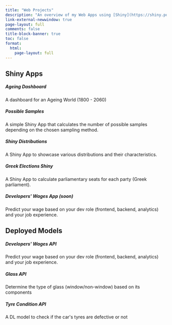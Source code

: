 ```yaml
---
title: "Web Projects"
description: "An overview of my Web Apps using [Shiny](https://shiny.posit.co/). Most of them are hosted on [shinyapps.io](https://www.shinyapps.io/) and soon some of them are going to be running on the browser using [Shinylive](https://github.com/posit-dev/shinylive). I have also developed several APIs for some of my models using [plumber](https://www.rplumber.io/) and Docker."
link-external-newwindow: true
page-layout: full
comments: false
title-block-banner: true
toc: false
format: 
  html:
    page-layout: full
---
```


## Shiny Apps

```{=html}
<div class= "cards-wrapper">
<div class="card" id="sa1">
    <div class="card-body">
      <h5 class="card-title">Ageing Dashboard</h5>
      <p class="card-text">A dashboard for an Ageing World (1800 - 2060)</p>
    </div>
    <div class="sh-card-footer text-center">
     <a class="btn btn-outline-dark" href="https://stesiam.shinyapps.io/AgeingDashboard" role="button"><i class="bi bi-globe"></i></a>
     <a class="btn btn-outline-dark" href="https://github.com/stesiam/AgeingDashboard" role="button"><i class="bi bi-github"></i></a>
     <a class="btn btn-outline-dark" href="#" role="button"><i class="bi bi-box-fill"></i></a>
    </div>
</div>
<div class="card" id="sa2">
    <div class="card-body">
      <h5 class="card-title">Possible Samples</h5>
      <p class="card-text">A simple Shiny App that calculates the number of possible samples depending on the chosen sampling method.</p>
    </div>
    <div class="sh-card-footer text-center">
     <a class="btn btn-outline-dark" href="https://stesiam.shinyapps.io/PossibleSamplesApp/" role="button">
     <i class="bi bi-globe"></i></a>
     <a class="btn btn-outline-dark" href="https://github.com/stesiam/PossibleSamplesApp" role="button"><i class="bi bi-github"></i></a>
     <a class="btn btn-outline-dark" href="https://hub.docker.com/r/stesiam/possible-samples-app" role="button"><i class="bi bi-box-fill"></i></a>
    </div>
</div>
<div class="card" id="sa3">
    <div class="card-body">
      <h5 class="card-title">Shiny Distributions</h5>
      <p class="card-text">A Shiny App to showcase various distributions and their characteristics.</p>
    </div>
    <div class="sh-card-footer text-center">
     <a class="btn btn-outline-dark" href="https://stesiam.shinyapps.io/Shiny-Distributions/" role="button">
     <i class="bi bi-globe"></i></a>
     <a class="btn btn-outline-dark" href="https://github.com/stesiam/ShinyDistributions" role="button"><i class="bi bi-github"></i></a>
     <a class="btn btn-outline-dark" href="https://hub.docker.com/r/stesiam/shiny-distributions" role="button"><i class="bi bi-box-fill"></i></a>
    </div>
</div>
<div class="card" id="sa4">
    <div class="card-body">
      <h5 class="card-title">Greek Elections Shiny</h5>
      <p class="card-text">A Shiny App to calculate parliamentary seats for each party (Greek parliament).</p>
    </div>
    <div class="sh-card-footer text-center">
     <a class="btn btn-outline-dark" href="https://stesiam.shinyapps.io/GreekElectionsShiny/" role="button">
     <i class="bi bi-globe"></i></a>
     <a class="btn btn-outline-dark" href="https://github.com/stesiam/GreekElectionsShiny" role="button"><i class="bi bi-github"></i></a>
     <a class="btn btn-outline-dark" href="https://hub.docker.com/r/stesiam/greek-elections-shiny" role="button"><i class="bi bi-box-fill"></i></a>
    </div>
</div>
<div class="card" id="sa5">
    <div class="card-body">
      <h5 class="card-title">Developers' Wages App (soon)</h5>
      <p class="card-text">Predict your wage based on your dev role (frontend, backend, analytics) and your job experience.</p>
    </div>
    <div class="sh-card-footer text-center">
     <a class="btn btn-outline-dark" href="" role="button">
     <i class="bi bi-globe"></i></a>
     <a class="btn btn-outline-dark" href="" role="button"><i class="bi bi-github"></i></a>
     <a class="btn btn-outline-dark" href="https://hub.docker.com/r/stesiam/dev-wages" role="button"><i class="bi bi-box-fill"></i></a>
    </div>
</div>
</div>
```

## Deployed Models

```{=html}
<div class= "cards-wrapper">
<div class="card" id="sa5">
    <div class="card-body">
      <h5 class="card-title">Developers' Wages API</h5>
      <p class="card-text">Predict your wage based on your dev role (frontend, backend, analytics) and your job experience.</p>
    </div>
    <div class="sh-card-footer text-center">
     <a class="btn btn-outline-dark" href="" role="button"><i class="bi bi-github"></i></a>
     <a class="btn btn-outline-dark" href="https://hub.docker.com/r/stesiam/dev-wages" role="button"><i class="bi bi-box-fill"></i></a>
    </div>
</div>
<div class="card" id="sa7">
    <div class="card-body">
      <h5 class="card-title">Glass API</h5>
      <p class="card-text">Determine the type of glass (window/non-window) based on its components</p>
    </div>
    <div class="sh-card-footer text-center">
     <a class="btn btn-outline-dark" href="https://github.com/stesiam/GlassAPI" role="button"><i class="bi bi-github"></i></a>
     <a class="btn btn-outline-dark" href="https://hub.docker.com/r/stesiam/glass-api" role="button"><i class="bi bi-box-fill"></i></a>
    </div>
</div>
<div class="card" id="sa8">
    <div class="card-body">
      <h5 class="card-title">Tyre Condition API</h5>
      <p class="card-text">A DL model to check if the car's tyres are defective or not</p>
    </div>
    <div class="sh-card-footer text-center">
     <a class="btn btn-outline-dark" href="" role="button"><i class="bi bi-github"></i></a>
     <a class="btn btn-outline-dark" href="https://hub.docker.com/r/stesiam/dev-wages" role="button"><i class="bi bi-box-fill"></i></a>
    </div>
</div>
</div>
```